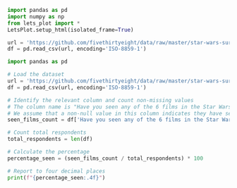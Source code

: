 ```python
import pandas as pd
import numpy as np
from lets_plot import *
LetsPlot.setup_html(isolated_frame=True)

url = 'https://github.com/fivethirtyeight/data/raw/master/star-wars-survey/StarWars.csv'
df = pd.read_csv(url, encoding='ISO-8859-1')

import pandas as pd

# Load the dataset
url = 'https://github.com/fivethirtyeight/data/raw/master/star-wars-survey/StarWars.csv'
df = pd.read_csv(url, encoding='ISO-8859-1')

# Identify the relevant column and count non-missing values
# The column name is "Have you seen any of the 6 films in the Star Wars franchise?"
# We assume that a non-null value in this column indicates they have seen at least one film.
seen_films_count = df['Have you seen any of the 6 films in the Star Wars franchise?'].notna().sum()

# Count total respondents
total_respondents = len(df)

# Calculate the percentage
percentage_seen = (seen_films_count / total_respondents) * 100

# Report to four decimal places
print(f"{percentage_seen:.4f}")
```